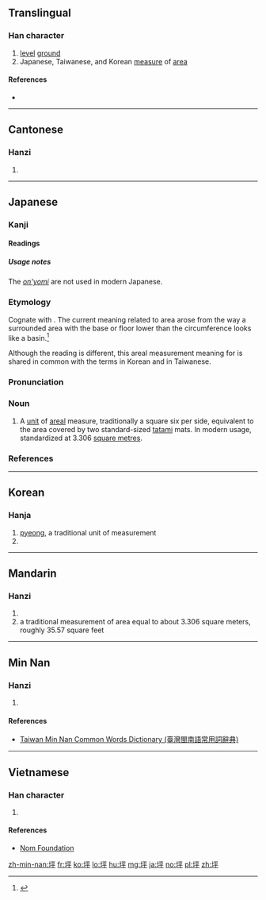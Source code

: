 ==Translingual==

===Han character===
{{Han char|rn=32|rad=土|as=05|sn=8|four=4114<sub>9</sub>|canj=土一火十 (GMFJ)|ids=⿰[[土]][[平]]}}

# [[level]] [[ground]]
# Japanese, Taiwanese, and Korean [[measure]] of [[area]]

====References====
* {{Han ref|kx=0226.220|dkj=04976|dj=0461.340|hdz=10430.090|uh=576A|ud=22378|bh=A957|bd=43351}}

----

==Cantonese==

===Hanzi===
{{yue-hanzi|jyut=[[ping4]]|y=ping4}}

# {{defn|lang=yue|sort=土05}}

----

==Japanese==

===Kanji===
{{ja-kanji|grade=c|rs=土05}}

====Readings====
{{ja-readings
|goon=[[びょう]] (byō) {{non-joyo-reading}}
|kanon=[[へい]] (hei) {{non-joyo-reading}}
|kun=[[つぼ]] ([[tsubo]])
}}

=====Usage notes=====
The [[音読み#Japanese|''on'yomi'']] are not used in modern Japanese.

===Etymology===
<div style="float:right;">
{{wikipedia|lang=ja}}
{{wikipedia|Pyeong}}
</div>
{{ja-kanjitab|yomi=k|つぼ}}
Cognate with {{term|lang=ja|壺|tr=tsubo||basin}}.  The current meaning related to area arose from the way a surrounded area with the base or floor lower than the circumference looks like a basin.<ref name="KDJ">{{R:Kokugo Dai Jiten}}</ref>

Although the reading is different, this areal measurement meaning for {{lang|ja|坪}} is shared in common with the terms {{ko-inline|평|||坪}} in Korean and {{term|lang=zh|坪|tr=pe<sup>5</sup>}} in Taiwanese.

===Pronunciation===
{{ja-pron|yomi=k|つぼ|acc=0|acc_ref=DJR}}

===Noun===
{{ja-noun|つぼ}}

# A [[unit]] of [[areal]] measure, traditionally a square six {{term|lang=ja|尺|tr=shaku|pos=traditional Japanese unit of length, roughly equivalent to the English [[foot]]}} per side, equivalent to the area covered by two standard-sized [[tatami]] mats.  In modern usage, standardized at 3.306 [[square metre]]s.

===References===
<references/>

----

==Korean==

===Hanja===
{{ko-hanja|hangeul=평|rv=pyeong|mr=p'yŏng|y=phyeng}}

# [[pyeong]], a traditional unit of measurement
# {{defn|lang=ko|sort=土05}}

----

==Mandarin==

===Hanzi===
{{cmn-hanzi|pin=[[píng]] ([[ping2]])|wg=p'ing<sup>2</sup>}}

# {{defn|lang=cmn|sort=土05}}
# a traditional measurement of area equal to about 3.306 square meters, roughly 35.57 square feet

----

==Min Nan==

===Hanzi===
{{nan-hanzi|tlpa=phîng (phing<sup>5</sup>), pênn (penn<sup>5</sup>), pînn (pinn<sup>5</sup>), phênn (phenn<sup>5</sup>), phînn (phinn<sup>5</sup>), phiânn (phiann<sup>5</sup>)}}

# {{defn|lang=nan|sort=土05}}

====References====
*[http://twblg.dict.edu.tw/holodict_new/result_detail.jsp?n_no=3717&curpage=1&sample=%E5%9D%AA&radiobutton=1&querytarget=1&limit=20&pagenum=1&rowcount=12 Taiwan Min Nan Common Words Dictionary (臺灣閩南語常用詞辭典)]

----

==Vietnamese==

===Han character===
{{vi-hantu|[[bình]]|rs=土05}}

# {{defn|lang=vi|sort=土05}}

====References====
*[http://nomfoundation.org/common/nom_details.php?codepoint=576a Nom Foundation]

[[zh-min-nan:坪]]
[[fr:坪]]
[[ko:坪]]
[[lo:坪]]
[[hu:坪]]
[[mg:坪]]
[[ja:坪]]
[[no:坪]]
[[pl:坪]]
[[zh:坪]]